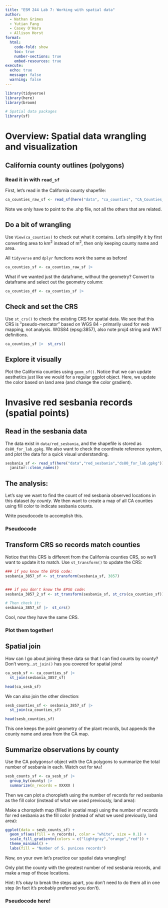 ```yaml
---
title: "ESM 244 Lab 7: Working with spatial data"
author:
  - Nathan Grimes
  - Yutian Fang
  - Casey O'Hara
  - Allison Horst
format: 
  html:
    code-fold: show
    toc: true
    number-sections: true
    embed-resources: true
execute:
  echo: true
  message: false
  warning: false
---
```


```r
library(tidyverse)
library(here)
library(broom)

# Spatial data packages
library(sf)
```

# Overview: Spatial data wrangling and visualization

## California county outlines (polygons)

### Read it in with `read_sf`

First, let's read in the California county shapefile:

```r
ca_counties_raw_sf <- read_sf(here("data", "ca_counties", "CA_Counties_TIGER2016.shp"))
```

Note we only have to point to the .shp file, not all the others that are related.

## Do a bit of wrangling

Use `View(ca_counties)` to check out what it contains. Let's simplify it by first converting area to km^2^ instead of m^2^, then only keeping county name and area.

All `tidyverse` and `dplyr` functions work the same as before!

```r
ca_counties_sf <- ca_counties_raw_sf |> 
```

What if we wanted just the dataframe, without the geometry? Convert to dataframe and select out the geometry column:

```r
ca_counties_df <- ca_counties_sf |> 
```

## Check and set the CRS

Use `st_crs()` to check the existing CRS for spatial data. We see that this CRS is "pseudo-mercator" based on WGS 84 - primarily used for web mapping, not analysis. WGS84 (epsg:3857), also note proj4 string and WKT definitions.

```r
ca_counties_sf |>  st_crs()
```

## Explore it visually

Plot the California counties using `geom_sf()`. Notice that we can update aesthetics just like we would for a regular ggplot object. Here, we update the color based on land area (and change the color gradient).

# Invasive red sesbania records (spatial points)

## Read in the sesbania data

The data exist in `data/red_sesbania`, and the shapefile is stored as `ds80_for_lab.gpkg`. We also want to check the coordinate reference system, and plot the data for a quick visual understanding.

```r
sesbania_sf <- read_sf(here("data","red_sesbania","ds80_for_lab.gpkg")) |> 
  janitor::clean_names()

```

## The analysis:

Let's say we want to find the count of red sesbania observed locations in this dataset *by county*. We then want to create a map of all CA counties using fill color to indicate sesbania counts.

Write pseudocode to accomplish this.

### Pseudocode

## Transform CRS so records match counties

Notice that this CRS is different from the California counties CRS, so we'll want to update it to match. Use `st_transform()` to update the CRS:

```r
### if you know the EPSG code:
sesbania_3857_sf <- st_transform(sesbania_sf, 3857)


### if you don't know the EPSG code:
sesbania_3857_2_sf <- st_transform(sesbania_sf, st_crs(ca_counties_sf))

# Then check it: 
sesbania_3857_sf |>  st_crs()
```

Cool, now they have the same CRS.

### Plot them together!

## Spatial join

How can I go about joining these data so that I can find counts by county? Don't worry...`st_join()` has you covered for spatial joins!

```r
ca_sesb_sf <- ca_counties_sf |> 
  st_join(sesbania_3857_sf)

head(ca_sesb_sf)
```

We can also join the other direction:

```r
sesb_counties_sf <- sesbania_3857_sf |> 
  st_join(ca_counties_sf)

head(sesb_counties_sf)
```

This one keeps the point geometry of the plant records, but appends the county name and area from the CA map.

## Summarize observations by county

Use the CA polygons`sf` object with the CA polygons to summarize the total number of sesbania in each. Watch out for `NAs`!

```r
sesb_counts_sf <- ca_sesb_sf |> 
  group_by(county) |> 
  summarize(n_records = XXXXX )

```

Then we can plot a choropleth using the number of records for red sesbania as the fill color (instead of what we used previously, land area):

Make a choropleth map (filled in spatial map) using the number of records for red sesbania as the fill color (instead of what we used previously, land area):

```r
ggplot(data = sesb_counts_sf) +
  geom_sf(aes(fill = n_records), color = "white", size = 0.1) +
  scale_fill_gradientn(colors = c("lightgray","orange","red")) +
  theme_minimal() +
  labs(fill = "Number of S. punicea records")
```

Now, on your own let's practice our spatial data wrangling!

Only plot the county with the greatest number of red sesbania records, and make a map of those locations.

Hint: It's okay to break the steps apart, you don't need to do them all in one step (in fact it's probably preferred you don't).

### Pseudocode here!
